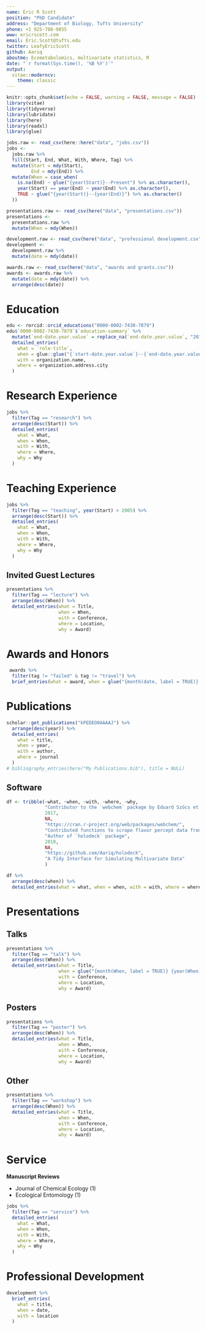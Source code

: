 ```yaml
---
name: Eric R Scott
position: "PhD Candidate"
address: "Department of Biology, Tufts University"
phone: +1 925-788-9855
www: ericrscott.com
email: Eric.Scott@tufts.edu
twitter: LeafyEricScott
github: Aariq
aboutme: Ecometabolomics, multivariate statistics, R
date: "`r format(Sys.time(), '%B %Y')`"
output: 
  vitae::moderncv:
    theme: classic
---
```


```r
knitr::opts_chunk$set(echo = FALSE, warning = FALSE, message = FALSE)
library(vitae)
library(tidyverse)
library(lubridate)
library(here)
library(readxl)
library(glue)
```

```r
jobs.raw <- read_csv(here::here("data", "jobs.csv"))
jobs <-
  jobs.raw %>% 
  fill(Start, End, What, With, Where, Tag) %>%  
  mutate(Start = mdy(Start),
         End = mdy(End)) %>% 
  mutate(When = case_when(
    is.na(End) ~ glue("{year(Start)}--Present") %>% as.character(),
    year(Start) == year(End) ~ year(End) %>% as.character(),
    TRUE ~ glue("{year(Start)}--{year(End)}") %>% as.character()
  ))
```

```r
presentations.raw <- read_csv(here("data", "presentations.csv"))
presentations <- 
  presentations.raw %>% 
  mutate(When = mdy(When))
```

```r
development.raw <- read_csv(here("data", "professional development.csv"))
development <- 
  development.raw %>% 
  mutate(date = mdy(date))
```

```r
awards.raw <- read_csv(here("data", "awards and grants.csv"))
awards <- awards.raw %>% 
  mutate(date = mdy(date)) %>% 
  arrange(desc(date))
```

# Education

```r
edu <- rorcid::orcid_educations("0000-0002-7430-7879")
edu$`0000-0002-7430-7879`$`education-summary` %>% 
  mutate(`end-date.year.value` = replace_na(`end-date.year.value`, "2019")) %>% 
  detailed_entries(
    what = `role-title`,
    when = glue::glue("{`start-date.year.value`}--{`end-date.year.value`}"), 
    with = organization.name,
    where = organization.address.city
  )
```

# Research Experience

```r
jobs %>% 
  filter(Tag == "research") %>% 
  arrange(desc(Start)) %>% 
  detailed_entries(
    what = What,
    when = When,
    with = With,
    where = Where,
    why = Why
  )
```

# Teaching Experience

```r
jobs %>%
  filter(Tag == "teaching", year(Start) > 2005) %>%
  arrange(desc(Start)) %>% 
  detailed_entries(
    what = What,
    when = When,
    with = With,
    where = Where,
    why = Why
  )
```


## Invited Guest Lectures

```r
presentations %>% 
  filter(Tag == "lecture") %>% 
  arrange(desc(When)) %>% 
  detailed_entries(what = Title,
                   when = When,
                   with = Conference,
                   where = Location,
                   why = Award)
```

# Awards and Honors

```r
 awards %>% 
  filter(tag != "failed" & tag != "travel") %>% 
  brief_entries(what = award, when = glue("{month(date, label = TRUE)} {year(date)}"), with = with)
```

# Publications

```r
scholar::get_publications("kPEDEO0AAAAJ") %>%
  arrange(desc(year)) %>%
  detailed_entries(
    what = title,
    when = year,
    with = author,
    where = journal
  )
# bibliography_entries(here("My Publications.bib"), title = NULL)
```

## Software

```r
df <- tribble(~what, ~when, ~with, ~where, ~why,
              "Contributor to the `webchem` package by Eduard Szöcs et al.",
              2017,
              NA,
              "https://cran.r-project.org/web/packages/webchem/",
              "Contributed functions to scrape flavor percept data from flavor.net and to scrape retention indices from NIST given chemical identifier numbers",
              "Author of `holodeck` package",
              2018,
              NA,
              "https://github.com/Aariq/holodeck",
              "A Tidy Interface for Simulating Multivariate Data"
              )
```

```r
df %>% 
  arrange(desc(when)) %>% 
  detailed_entries(what = what, when = when, with = with, where = where, why = why)
```

# Presentations

## Talks

```r
presentations %>% 
  filter(Tag == "talk") %>% 
  arrange(desc(When)) %>% 
  detailed_entries(what = Title,
                   when = glue("{month(When, label = TRUE)} {year(When)}"),
                   with = Conference,
                   where = Location,
                   why = Award)
```

## Posters

```r
presentations %>% 
  filter(Tag == "poster") %>% 
  arrange(desc(When)) %>% 
  detailed_entries(what = Title,
                   when = When,
                   with = Conference,
                   where = Location,
                   why = Award)
```

## Other

```r
presentations %>% 
  filter(Tag == "workshop") %>% 
  arrange(desc(When)) %>% 
  detailed_entries(what = Title,
                   when = When,
                   with = Conference,
                   where = Location,
                   why = Award)
```



# Service

**Manuscript Reviews**

- Journal of Chemical Ecology (1)
- Ecological Entomology (1)

```r
jobs %>%
  filter(Tag == "service") %>% 
  detailed_entries(
    what = What,
    when = When,
    with = With,
    where = Where,
    why = Why
  )
```

# Professional Development

```r
development %>% 
  brief_entries(
    what = title,
    when = date,
    with = location
  )
```

